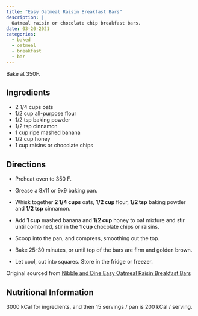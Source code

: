 ```yaml
---
title: "Easy Oatmeal Raisin Breakfast Bars"
description: |
  Oatmeal raisin or chocolate chip breakfast bars.
date: 03-20-2021
categories:
  - baked
  - oatmeal
  - breakfast
  - bar
---
```


Bake at 350F.

## Ingredients

* 2 1/4 cups oats
* 1/2 cup all-purpose flour
* 1/2 tsp baking powder
* 1/2 tsp cinnamon
* 1 cup ripe mashed banana
* 1/2 cup honey
* 1 cup raisins or chocolate chips

## Directions

* Preheat oven to 350 F.
* Grease a 8x11 or 9x9 baking pan.

* Whisk together **2 1/4 cups** oats, **1/2 cup** flour, **1/2 tsp** baking powder and **1/2 tsp** cinnamon.
* Add **1 cup** mashed banana and **1/2 cup** honey to oat mixture and stir until combined, stir in the **1 cup** chocolate chips or raisins.
* Scoop into the pan, and compress, smoothing out the top.
* Bake 25-30 minutes, or until top of the bars are firm and golden brown.
* Let cool, cut into squares. Store in the fridge or freezer.

Original sourced from [Nibble and Dine Easy Oatmeal Raisin Breakfast Bars](https://nibbleanddine.com/easy-oatmeal-raisin-breakfast-bars/?fbclid=IwAR3SFGy_rPVgo1Nc6ybOZBULJYDPGY0W_yO7ST1HOV6uYDDHG3p1AZJO8U0#tasty-recipes-3178)

## Nutritional Information

3000 kCal for ingredients, and then 15 servings / pan is 200 kCal / serving.
